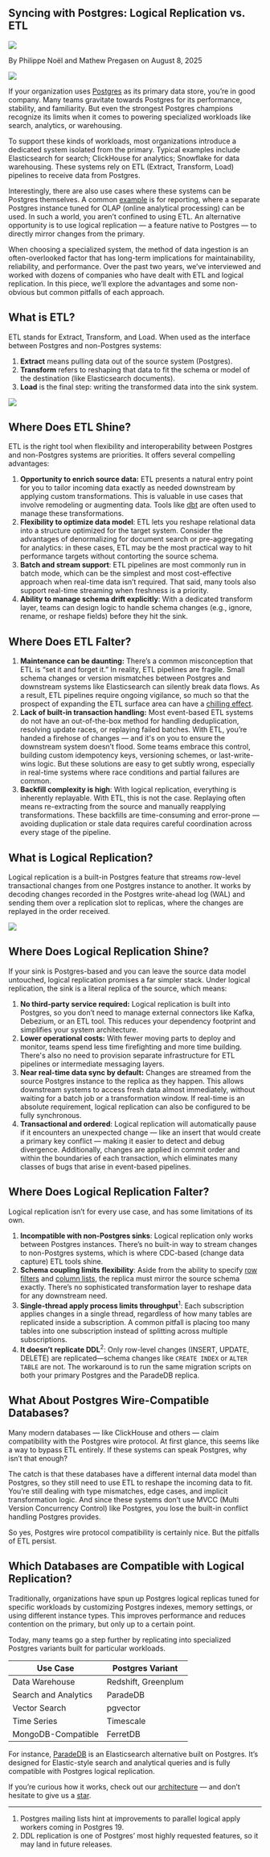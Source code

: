 
## Syncing with Postgres: Logical Replication vs. ETL

<div className="relative bottom-10 flex h-6 space-x-3">
  <Image src={Headshot} className="h-7 w-7 rounded-full" />
  <p className="relative top-3">
    By Philippe Noël and Mathew Pregasen on August 8, 2025
  </p>
</div>

<Image src={SplashImage} className="rounded-xl" />

If your organization uses [Postgres](https://www.postgresql.org/) as its primary data store, you’re in good company. Many teams gravitate towards Postgres for its performance, stability, and familiarity. But even the strongest Postgres champions recognize its limits when it comes to powering specialized workloads like search, analytics, or warehousing.

To support these kinds of workloads, most organizations introduce a dedicated system isolated from the primary. Typical examples include Elasticsearch for search; ClickHouse for analytics; Snowflake for data warehousing. These systems rely on ETL (Extract, Transform, Load) pipelines to receive data from Postgres.

Interestingly, there are also use cases where these systems can be Postgres themselves. A common [example](https://www.notion.so/Syncing-with-Postgres-Logical-Replication-vs-ETL-247ea4ce9deb80aaa10fdb30bf9a0313?pvs=21) is for reporting, where a separate Postgres instance tuned for OLAP (online analytical processing) can be used. In such a world, you aren’t confined to using ETL. An alternative opportunity is to use logical replication — a feature native to Postgres — to directly mirror changes from the primary.

When choosing a specialized system, the method of data ingestion is an often-overlooked factor that has long-term implications for maintainability, reliability, and performance. Over the past two years, we’ve interviewed and worked with dozens of companies who have dealt with ETL and logical replication. In this piece, we’ll explore the advantages and some non-obvious but common pitfalls of each approach.

## What is ETL?

ETL stands for Extract, Transform, and Load. When used as the interface between Postgres and non-Postgres systems:

1. **Extract** means pulling data out of the source system (Postgres).
2. **Transform** refers to reshaping that data to fit the schema or model of the destination (like Elasticsearch documents).
3. **Load** is the final step: writing the transformed data into the sink system.

<Image src={EtlExample} className="rounded-xl" />

## Where Does ETL Shine?

ETL is the right tool when flexibility and interoperability between Postgres and non-Postgres systems are priorities. It offers several compelling advantages:

1. **Opportunity to enrich source data:** ETL presents a natural entry point for you to tailor incoming data exactly as needed downstream by applying custom transformations. This is valuable in use cases that involve remodeling or augmenting data. Tools like [dbt](https://www.getdbt.com/) are often used to manage these transformations.
2. **Flexibility to optimize data model**: ETL lets you reshape relational data into a structure optimized for the target system. Consider the advantages of denormalizing for document search or pre-aggregating for analytics: in these cases, ETL may be the most practical way to hit performance targets without contorting the source schema.
3. **Batch and stream support**: ETL pipelines are most commonly run in batch mode, which can be the simplest and most cost-effective approach when real-time data isn’t required. That said, many tools also support real-time streaming when freshness is a priority.
4. **Ability to manage schema drift explicitly**: With a dedicated transform layer, teams can design logic to handle schema changes (e.g., ignore, rename, or reshape fields) before they hit the sink.

## Where Does ETL Falter?

1. **Maintenance can be daunting:** There’s a common misconception that ETL is “set it and forget it.” In reality, ETL pipelines are fragile. Small schema changes or version mismatches between Postgres and downstream systems like Elasticsearch can silently break data flows. As a result, ETL pipelines require ongoing vigilance, so much so that the prospect of expanding the ETL surface area can have a [chilling effect](https://news.ycombinator.com/item?id=44633933#:~:text=Since%20we%20both,plane%20database%20stuff%3F).
2. **Lack of built-in transaction handling:** Most event-based ETL systems do not have an out-of-the-box method for handling deduplication, resolving update races, or replaying failed batches. With ETL, you’re handed a firehose of changes — and it's on you to ensure the downstream system doesn’t flood. Some teams embrace this control, building custom idempotency keys, versioning schemes, or last-write-wins logic. But these solutions are easy to get subtly wrong, especially in real-time systems where race conditions and partial failures are common.
3. **Backfill complexity is high**: With logical replication, everything is inherently replayable. With ETL, this is not the case. Replaying often means re-extracting from the source and manually reapplying transformations. These backfills are time-consuming and error-prone — avoiding duplication or stale data requires careful coordination across every stage of the pipeline.

## What is Logical Replication?

Logical replication is a built-in Postgres feature that streams row-level transactional changes from one Postgres instance to another. It works by decoding changes recorded in the Postgres write-ahead log (WAL) and sending them over a replication slot to replicas, where the changes are replayed in the order received.

<Image src={LrExample} className="rounded-xl" />

## Where Does Logical Replication Shine?

If your sink is Postgres-based and you can leave the source data model untouched, logical replication promises a far simpler stack. Under logical replication, the sink is a literal replica of the source, which means:

1. **No third-party service required:** Logical replication is built into Postgres, so you don’t need to manage external connectors like Kafka, Debezium, or an ETL tool. This reduces your dependency footprint and simplifies your system architecture.
2. **Lower operational costs:** With fewer moving parts to deploy and monitor, teams spend less time firefighting and more time building. There's also no need to provision separate infrastructure for ETL pipelines or intermediate messaging layers.
3. **Near real-time data sync by default:** Changes are streamed from the source Postgres instance to the replica as they happen. This allows downstream systems to access fresh data almost immediately, without waiting for a batch job or a transformation window. If real-time is an absolute requirement, logical replication can also be configured to be fully synchronous.
4. **Transactional and ordered**: Logical replication will automatically pause if it encounters an unexpected change — like an insert that would create a primary key conflict — making it easier to detect and debug divergence. Additionally, changes are applied in commit order and within the boundaries of each transaction, which eliminates many classes of bugs that arise in event-based pipelines.

## Where Does Logical Replication Falter?

Logical replication isn’t for every use case, and has some limitations of its own.

1. **Incompatible with non-Postgres sinks**: Logical replication only works between Postgres instances. There’s no built-in way to stream changes to non-Postgres systems, which is where CDC-based (change data capture) ETL tools shine.
2. **Schema coupling limits flexibility**: Aside from the ability to specify [row filters](https://www.postgresql.org/docs/current/logical-replication-row-filter.html) and [column lists](https://www.postgresql.org/docs/current/logical-replication-col-lists.html), the replica must mirror the source schema exactly. There’s no sophisticated transformation layer to reshape data for any downstream need.
3. **Single-thread apply process limits throughput**<sup>1</sup>: Each subscription applies changes in a single thread, regardless of how many tables are replicated inside a subscription. A common pitfall is placing too many tables into one subscription instead of splitting across multiple subscriptions.
4. **It doesn’t replicate DDL**<sup>2</sup>: Only row-level changes (INSERT, UPDATE, DELETE) are replicated—schema changes like `CREATE INDEX` or `ALTER TABLE` are not. The workaround is to run the same migration scripts on both your primary Postgres and the ParadeDB replica.

## What About Postgres Wire-Compatible Databases?

Many modern databases — like ClickHouse and others — claim compatibility with the Postgres wire protocol. At first glance, this seems like a way to bypass ETL entirely. If these systems can speak Postgres, why isn’t that enough?

The catch is that these databases have a different internal data model than Postgres, so they still need to use ETL to reshape the incoming data to fit. You’re still dealing with type mismatches, edge cases, and implicit transformation logic. And since these systems don’t use MVCC (Multi Version Concurrency Control) like Postgres, you lose the built-in conflict handling Postgres provides.

So yes, Postgres wire protocol compatibility is certainly nice. But the pitfalls of ETL persist.

## Which Databases are Compatible with Logical Replication?

Traditionally, organizations have spun up Postgres logical replicas tuned for specific workloads by customizing Postgres indexes, memory settings, or using different instance types. This improves performance and reduces contention on the primary, but only up to a certain point.

Today, many teams go a step further by replicating into specialized Postgres variants built for particular workloads.

<div className="border border-2 border-slate-100 bg-slate-50 py-0.5 px-6">
  <table>
    <thead className="border-none">
      <tr>
        <th>Use Case</th>
        <th>Postgres Variant</th>
      </tr>
    </thead>
    <tbody>
      <tr className="border-none">
        <td>Data Warehouse</td>
        <td>Redshift, Greenplum</td>
      </tr>
      <tr className="border-none">
        <td>Search and Analytics</td>
        <td>ParadeDB</td>
      </tr>
      <tr className="border-none">
        <td>Vector Search</td>
        <td>pgvector</td>
      </tr>
      <tr className="border-none">
        <td>Time Series</td>
        <td>Timescale</td>
      </tr>
      <tr className="border-none">
        <td>MongoDB-Compatible</td>
        <td>FerretDB</td>
      </tr>
    </tbody>
  </table>
</div>

For instance, [ParadeDB](https://paradedb.com) is an Elasticsearch alternative built on Postgres. It’s designed for Elastic-style search and analytical queries and is fully compatible with Postgres logical replication.

If you’re curious how it works, check out our [architecture](https://docs.paradedb.com/welcome/architecture) — and don’t hesitate to give us a [star](https://github.com/paradedb/paradedb).

<hr />

<ol>
  <li className="text-sm">
    Postgres mailing lists hint at improvements to parallel logical apply
    workers coming in Postgres 19.
  </li>
  <li className="text-sm">
    DDL replication is one of Postgres’ most highly requested features, so it
    may land in future releases.
  </li>
</ol>
